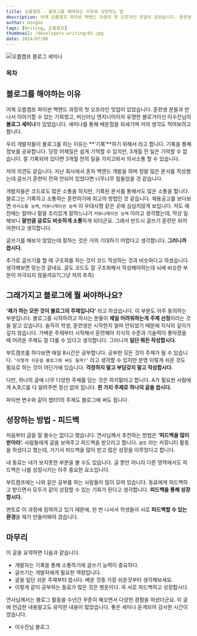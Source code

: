 ```yaml
---
title: 오름캠프 - 블로그를 해야하는 이유와 성장하는 법
description: 어제 오름캠프 파이썬 백엔드 과정의 첫 오프라인 밋업이 있었습니다. 훈련생 분들과 만나서 이야기할 수 있는 기회였고, 머신러닝 엔지니어이자 유명한 블로거이신 이수진님의 블로그 세미나가 있었습니다. 세미나를 통해 배운점을 되새기며 저의 생각도 적어보려고 합니다.
author: mingke
tags: [Writing, 오름캠프]
thumbnail: /developers-writing/01.jpg
date: 2024/07/06
---
```


<Image src="/developers-writing/01.jpg" alt="오름캠프 블로그 세미나" />

### 목차

## 블로그를 해야하는 이유

어제 오름캠프 파이썬 백엔드 과정의 첫 오프라인 밋업이 있었습니다. 훈련생 분들과 만나서 이야기할 수 있는 기회였고, 머신러닝 엔지니어이자 유명한 블로거이신 이수진님의 **블로그 세미나**가 있었습니다. 세미나를 통해 배운점을 되새기며 저의 생각도 적어보려고 합니다.

우리 개발자들이 블로그를 하는 이유는 **‘기록’**하기 위해서 라고 합니다. 기록을 통해 정보를 공유합니다. 당장 어제일은 쉽게 기억할 수 있지만, 3개월 전 일은 기억할 수 없습니다. 잘 기록되어 있다면 3개월 전의 일을 가지고와서 의사소통 할 수 있습니다.

저의 의견도 같습니다. 지난 회사에서 혼자 백엔드 개발을 하며 정말 많은 문서를 작성했는데 글쓰기 훈련이 전혀 안되어 있었다면 너무너무 힘들었을 것 같습니다.

개발자들은 코드로도 많은 소통을 하지만, 기록된 문서를 통해서도 많은 소통을 합니다. 블로그는 기록하고 소통하는 훈련하기에 최고의 방법인 것 같습니다. 채용공고를 보다보면 `의사소통 능력`, `커뮤니케이션 능력` 이 우대사항 같은 곳에 심심치않게 보입니다. 저도 예전에는 얼마나 말을 조리있게 잘하느냐가 `커뮤니케이션 능력` 이라고 생각했는데, 막상 일해보니 **말만큼 글로도 비슷하게 소통**하게 되더군요. 그래서 반드시 글쓰기 훈련은 되어야한다고 생각합니다.

글쓰기를 해보지 않았는데 잘하는 것은 거의 기대하기 어렵다고 생각합니다. **그러니까 씁시다.**

추가로 글쓰기를 할 때 구조화를 하는 것이 코드 작성하는 것과 비슷하다고 하셨습니다. 생각해보면 맞는것 같네요. 글도 코드도 잘 구조화해서 작성해야하는데 뇌에 비슷한 부분이 자극되지 않을까요?(그냥 저의 추측)

## 그래가지고 블로그에 뭘 써야하나요?

**‘제가 하는 모든 것이 블로그의 주제입니다’** 라고 하셨습니다. 이 부분도 아주 동의하는 부분입니다. 블로그를 시작하려고 하시는 분들이 **제일 어려워하는게** **주제 선정**이라는 것을 알고 있습니다. 솔직히 학생, 훈련생은 시작한지 얼마 안되었기 때문에 지식의 깊이가 깊지 않습니다. 가벼운 주제부터 시작해서 훈련해야 지식의 수준과 기술력이 좋아졌을 때 어려운 주제도 잘 다룰 수 있다고 생각합니다. 그러니까 **일단 뭐든 작성합시다.**

부트캠프를 하다보면 매일 8시간은 공부합니다. 공부한 모든 것이 주제가 될 수 있습니다. `‘이렇게 쉬운걸 블로그에 써도 될까?’` 라고 생각할 수 있지만 분명 이렇게 쉬운 것도 필요로 하는 것이 어딘가에 있습니다. **걱정하지 말고 부담갖지 말고 작성합시다.**

다만, 하나의 글에 너무 다양한 주제를 담는 것은 하지말라고 합니다. A가 필요한 사람에게 A,B,C를 다 알려주면 정신 없어 집니다. **한 가지 주제로 하나의 글을 씁시다.**

파이썬 변수와 같이 챕터1의 주제도 블로그에 써도 됩니다.

<Link url="https://chaechae.life/blog/orm-camp-python-variable" />

## 성장하는 방법 - 피드백

처음부터 글을 잘 쓸수는 없다고 했습니다. 연사님께서 추천하는 방법은 **‘피드백을 많이 받아라’.** 사람들에게 글을 보여주고 피드백을 받으라고 합니다. `글또` 라는 커뮤니티 활동을 하셨다고 했는데, 거기서 피드백을 많이 받고 많은 성장을 이루었다고 합니다.

내 동료는 내가 보지못한 부분을 볼 수도 있습니다. 글 뿐만 아니라 다른 영역에서도 피드백은 나를 성장시키는 아주 중요한 요소입니다.

부트캠프에는 나와 같은 공부를 하는 사람들이 많이 모여 있습니다. 동료에게 피드백하고 받으면서 모두가 같이 성장할 수 있는 기회가 된다고 생각합니다. **피드백을 통해 성장합시다.**

멘토로 이 과정에 참여하고 있기 때문에, 한 번 나서서 학생들이 서로 **피드백할 수 있는 환경**을 제가 만들어봐야 겠습니다.

## 마무리

이 글을 요약하면 다음과 같습니다.

- 개발자는 기록을 통해 소통하기에 글쓰기 능력이 중요하다.
- 글쓰기는 개발자에게 필요한 역량입니다.
- 글을 일단 쉬운 주제부터 씁시다. 배운 것중 가장 쉬운것부터 생각해보세요.
- 이렇게 같이 공부하는 동료가 많은 것은 행운이다. 꼭 서로 피드백하고 성장합시다.

연사님께서는 블로그 활동을 수년간 꾸준히 해오면서 다양한 경험을 하셨더군요. 이 글에 언급한 내용말고도 유익한 내용이 많았습니다. 좋은 세미나 듣게되어 감사한 시간이었습니다.

- 이수진님 블로그

<Link url="https://lsjsj92.tistory.com/" />
